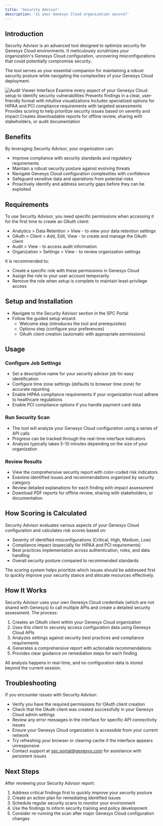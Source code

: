 ```yaml
---
title: 'Security Advisor'
description: 'Is your Genesys Cloud organization secure?'
---
```


## Introduction

Security Advisor is an advanced tool designed to optimize security for Genesys Cloud environments. It meticulously scrutinizes your organization's Genesys Cloud configuration, uncovering misconfigurations that could potentially compromise security.

The tool serves as your essential companion for maintaining a robust security posture while navigating the complexities of your Genesys Cloud deployment.

<img src='/images/security-advisor-screenshot.png' alt='Audit Viewer Interface' />

<CardGroup cols={2}>
  <Card title='Comprehensive Configuration Analysis' icon='window-maximize'>
    Examine every aspect of your Genesys Cloud setup to identify security vulnerabilities
  </Card>
  <Card title='Detailed Reporting' icon='circle-check'>
    Presents findings in a clear, user-friendly format with intuitive visualizations
  </Card>
  <Card title='Compliance Support' icon='shield-halved'>
    Includes specialized options for HIPAA and PCI compliance requirements with targeted assessments
  </Card>
  <Card title='Risk Assessment' icon='bolt'>
    Provides scoring to help prioritize security issues based on severity and impact
  </Card>
  <Card title='PDF Report Generation' icon='file-pdf'>
    Creates downloadable reports for offline review, sharing with stakeholders, or audit documentation
  </Card>
</CardGroup>

## Benefits

By leveraging Security Advisor, your organization can:

- Improve compliance with security standards and regulatory requirements
- Maintain a robust security posture against evolving threats
- Navigate Genesys Cloud configuration complexities with confidence
- Safeguard sensitive data and operations from potential risks
- Proactively identify and address security gaps before they can be exploited

## Requirements

To use Security Advisor, you need specific permissions when accessing it for the first time to create an OAuth client:

- Analytics > Data Retention > View - to view your data retention settings
- OAuth > Client > Add, Edit, View - to create and manage the OAuth client
- Audit > View - to access audit information
- Organization > Settings > View - to review organization settings

It is recommended to:

- Create a specific role with these permissions in Genesys Cloud
- Assign the role to your user account temporarily
- Remove the role when setup is complete to maintain least-privilege access

## Setup and Installation

- Navigate to the Security Advisor section in the SPC Portal
- Follow the guided setup wizard:
  - Welcome step (introduces the tool and prerequisites)
  - Options step (configure your preferences)
  - OAuth client creation (automatic with appropriate permissions)

## Usage

### Configure Job Settings

- Set a descriptive name for your security advisor job for easy identification
- Configure time zone settings (defaults to browser time zone) for accurate reporting
- Enable HIPAA compliance requirements if your organization must adhere to healthcare regulations
- Enable PCI compliance options if you handle payment card data

### Run Security Scan

- The tool will analyze your Genesys Cloud configuration using a series of API calls
- Progress can be tracked through the real-time interface indicators
- Analysis typically takes 5-10 minutes depending on the size of your organization

### Review Results

- View the comprehensive security report with color-coded risk indicators
- Examine identified issues and recommendations organized by security category
- Review detailed explanations for each finding with impact assessment
- Download PDF reports for offline review, sharing with stakeholders, or documentation

## How Scoring is Calculated

Security Advisor evaluates various aspects of your Genesys Cloud configuration and calculates risk scores based on:

- Severity of identified misconfigurations (Critical, High, Medium, Low)
- Compliance impact (especially for HIPAA and PCI requirements)
- Best practices implementation across authentication, roles, and data handling
- Overall security posture compared to recommended standards

The scoring system helps prioritize which issues should be addressed first to quickly improve your security stance and allocate resources effectively.

## How It Works

Security Advisor uses your own Genesys Cloud credentials (which are not shared with Genesys) to call multiple APIs and create a detailed security assessment. The process:

1. Creates an OAuth client within your Genesys Cloud organization
2. Uses this client to securely access configuration data using Genesys Cloud APIs
3. Analyzes settings against security best practices and compliance requirements
4. Generates a comprehensive report with actionable recommendations
5. Provides clear guidance on remediation steps for each finding

All analysis happens in real-time, and no configuration data is stored beyond the current session.

## Troubleshooting

If you encounter issues with Security Advisor:

- Verify you have the required permissions for OAuth client creation
- Check that the OAuth client was created successfully in your Genesys Cloud admin settings
- Review any error messages in the interface for specific API connectivity issues
- Ensure your Genesys Cloud organization is accessible from your current network
- Try refreshing your browser or clearing cache if the interface appears unresponsive
- Contact support at spc.portal@genesys.com for assistance with persistent issues

## Next Steps

After reviewing your Security Advisor report:

1. Address critical findings first to quickly improve your security posture
2. Create an action plan for remediating identified issues
3. Schedule regular security scans to monitor your environment
4. Use the findings to inform security training and policy development
5. Consider re-running the scan after major Genesys Cloud configuration changes
